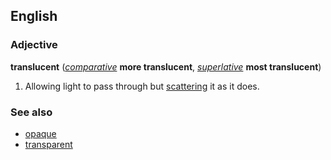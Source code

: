 ==English==
===Adjective===
'''translucent''' (''[[comparative]]'' '''more translucent''', ''[[superlative]]'' '''most translucent''')

#Allowing light to pass through but [[scatter]]ing it as it does.

===See also===
*[[opaque]]
*[[transparent]]